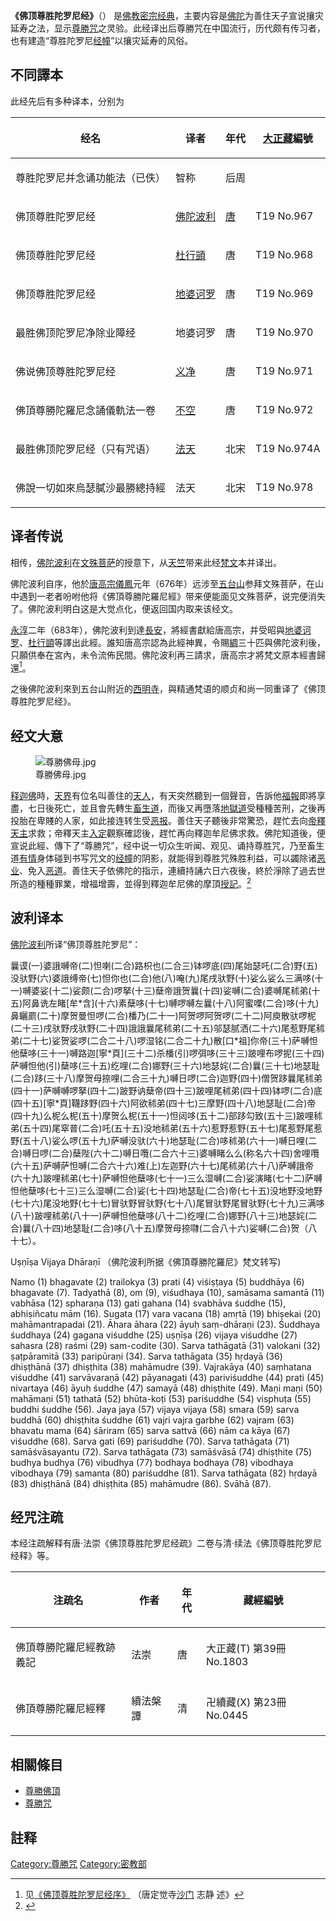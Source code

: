 {{佛教}}
{{汉传密宗}}
'''《佛顶尊胜陀罗尼经》'''（{{IAST|Uṣṇīṣa vijaya dhāraṇī sūtra}}） 是[[佛教|佛教]][[密宗|密宗]][[佛经|经典]]，主要内容是[[佛陀|佛陀]]为善住天子宣说攘灾延寿之法，显示[[尊勝咒|尊勝咒]]之灵验。此经译出后尊勝咒在中国流行，历代颇有传习者，也有建造“尊胜陀罗尼[[经幢|经幢]]”以攘灾延寿的风俗。

== 不同譯本 ==
此经先后有多种译本，分别为
{|class="wikitable" border="10"
|-
! 经名 !! 译者 !! 年代 || [[大正藏|大正藏]]編號
|-
| 尊胜陀罗尼并念诵功能法（已佚） ||智称||后周||
|-
| 佛顶尊胜陀罗尼经||[[佛陀波利|佛陀波利]]||[[唐朝|唐]]||T19 No.967
|-
| 佛顶尊胜陀罗尼经||[[杜行顗|杜行顗]]||唐||T19 No.968
|-
| 佛顶尊胜陀罗尼经||[[地婆诃罗|地婆诃罗]]||唐||T19 No.969
|-
| 最胜佛顶陀罗尼净除业障经||地婆诃罗||唐||T19 No.970
|-
| 佛说佛顶尊胜陀罗尼经||[[义净|义净]]||唐||T19 No.971
|-
|佛頂尊勝陀羅尼念誦儀軌法一卷||[[不空|不空]]||唐||T19 No.972
|-
| 最胜佛顶陀罗尼经（只有咒语）||[[法天|法天]]||北宋||T19 No.974A
|-
| 佛說一切如來烏瑟膩沙最勝總持經||法天||北宋||T19 No.978
|}

== 译者传说 ==

相传，[[佛陀波利|佛陀波利]]在[[文殊菩萨|文殊菩萨]]的授意下，从[[天竺|天竺]]带来此经[[梵文|梵文]]本并译出。

佛陀波利自序，他於[[唐高宗|唐高宗]][[儀鳳|儀鳳]]元年（676年）远涉至[[五台山|五台山]]参拜文殊菩萨，在山中遇到一老者吩咐他将《佛頂尊勝陀羅尼經》带来便能面见文殊菩萨，说完便消失了。佛陀波利明白这是大觉点化，便返回国内取来该经文。

[[永淳|永淳]]二年（683年），佛陀波利到達[[長安|長安]]，將經書獻給唐高宗，并受昭與[[地婆诃罗|地婆诃罗]]、[[杜行顗|杜行顗]]等譯出此經。誰知唐高宗認為此經神異，令賜[[綢|綢]]三十匹與佛陀波利後，只願供奉在宮內，未令流佈民間。佛陀波利再三請求，唐高宗才將梵文原本經書歸還<ref>见[http://tripitaka.cbeta.org/T19n0967_001 《佛顶尊胜陀罗尼经序》] {{Wayback|url=http://tripitaka.cbeta.org/T19n0967_001 |date=20200809094032 }}（唐定觉寺[[沙门|沙门]] 志静 述》</ref>。

之後佛陀波利來到五台山附近的[[西明寺_(西安)|西明寺]]，與精通梵语的顺贞和尚一同重译了《佛顶尊胜陀罗尼经》。

== 经文大意 ==
[[File:尊勝佛母.jpg|thumb]]

[[释迦佛|释迦佛]]時，[[天_(佛教)|天界]]有位名叫善住的[[天人_(佛教)|天人]]，有天突然聽到一個聲音，告訴他[[福報|福報]]即將享盡，七日後死亡，並且會先轉生[[畜生道|畜生道]]，而後又再墮落[[地獄道|地獄道]]受種種苦刑，之後再投胎在卑賤的人家，如此接连转生受[[恶报|恶报]]。善住天子聽後非常驚恐，趕忙去向[[帝釋天|帝釋天主]]求救；帝釋天主[[三昧|入定]]觀察確認後，趕忙再向釋迦牟尼佛求救。佛陀知道後，便宣说此經、傳下了“尊勝咒”，经中说一切众生听闻、观见、诵持尊胜咒，乃至畜生道[[有情|有情]]身体碰到书写咒文的[[经幢|经幢]]的阴影，就能得到尊胜咒殊胜利益，可以蠲除诸[[恶业|恶业]]、免入[[恶道|恶道]]。善住天子依佛陀的指示，連續持誦六日六夜後，終於淨除了過去世所造的種種罪業，增福增壽，並得到釋迦牟尼佛的摩頂[[授記|授記]]。<ref>{{Cite url|url=http://www.pudumaster.org/index.php/meeting-notes/meeting-notes-singapore/348-2011-10-19-6|title=安樂妙寶(七)完結篇-釋普度比丘尼2011.10.19講於新加坡佛教青年弘法團|accessdate=2018-10-22|archive-date=2020-09-18|archive-url=https://web.archive.org/web/20200918210939/http://pudumaster.org/index.php/meeting-notes/meeting-notes-singapore/348-2011-10-19-6|dead-url=no}}</ref>

==波利译本==
[[佛陀波利|佛陀波利]]所译“佛顶尊胜陀罗尼”：

曩谟(一)婆誐嚩帝(二)怛喇(二合)路枳也(二合三)钵啰底(四)尾始瑟吒(二合)野(五)没驮野(六)婆誐缚帝(七)怛你也(二合)他(八)唵(九)尾戌驮野(十)娑么娑么三满哆(十一)嚩婆娑(十二)娑颇(二合)啰拏(十三)蘖帝誐贺曩(十四)娑嚩(二合)婆嚩尾秫弟(十五)阿鼻诜左睹[牟*含](十六)素蘖哆(十七)嚩啰嚩左曩(十八)阿蜜㗚(二合)哆(十九)鼻矖罽(二十)摩贺曼怛啰(二合)橎乃(二十一)阿贺啰阿贺啰(二十二)阿庾散驮啰柅(二十三)戌驮野戌驮野(二十四)誐誐曩尾秫弟(二十五)邬瑟腻洒(二十六)尾惹野尾秫弟(二十七)娑贺娑啰(二合二十八)啰湿铭(二合二十九)散[口*祖]你帝(三十)萨嚩怛他蘖哆(三十一)嚩路迦[寧*頁](三十二)杀橎(引)啰弭哆(三十三)跛哩布啰抳(三十四)萨嚩怛他(引)蘖哆(三十五)纥哩(二合)娜野(三十六)地瑟姹(二合)曩(三十七)地瑟耻(二合)跢(三十八)摩贺母捺哩(二合三十九)嚩日啰(二合)迦野(四十)僧贺跢曩尾秫弟(四十一)萨嚩嚩啰拏(四十二)跛野讷蘖帝(四十三)跛哩尾秫弟(四十四)钵啰(二合)底(四十五)[寧*頁]韈跢野(四十六)阿欲秫弟(四十七)三摩野(四十八)地瑟耻(二合)帝(四十九)么柅么柅(五十)摩贺么柅(五十一)怛闼哆(五十二)部跢勾致(五十三)跛哩秫弟(五十四)尾窣普(二合)吒(五十五)没地秫弟(五十六)惹野惹野(五十七)尾惹野尾惹野(五十八)娑么啰(五十九)萨嚩没驮(六十)地瑟耻(二合)哆秫弟(六十一)嚩日哩(二合)嚩日啰(二合)蘖陛(六十二)嚩日囕(二合六十三)婆嚩睹么么(称名六十四)舍哩囕(六十五)萨嚩萨怛嚩(二合六十六)难(上)左迦野(六十七)尾秫弟(六十八)萨嚩誐帝(六十九)跛哩秫弟(七十)萨嚩怛他蘖哆(七十一)三么湿嚩(二合)娑演睹(七十二)萨嚩怛他蘖哆(七十三)三么湿嚩(二合)娑(七十四)地瑟耻(二合)帝(七十五)没地野没地野(七十六)尾没地野(七十七)冒驮野冒驮野(七十八)尾冒驮野尾冒驮野(七十九)三满哆(八十)跛哩秫弟(八十一)萨嚩怛他蘖哆(八十二)纥哩(二合)娜野(八十三)地瑟姹(二合)曩(八十四)地瑟耻(二合)哆(八十五)摩贺母捺㘑(二合八十六)娑嚩(二合)贺（八十七）。

Uṣṇīṣa Vijaya Dhāraṇī （佛陀波利所据《佛頂尊勝陀羅尼》梵文转写)  

Namo (1) bhagavate (2) trailokya (3) prati (4) viśiṣṭaya (5) buddhāya (6) bhagavate (7). Tadyathā (8), om (9), viśudhaya (10), samāsama samantā (11) vabhāsa (12) spharaṇa (13) gati gahana (14) svabhāva śuddhe (15), abhiṣiñcatu mām (16). Sugata (17) vara vacana (18) amṛtā (19) bhiṣekai (20) mahāmantrapadai (21).  Āhara āhara (22) āyuḥ saṃ-dhāraṇi (23). Śuddhaya śuddhaya (24) gagana viśuddhe (25) uṣṇīṣa (26) vijaya viśuddhe (27) sahasra (28) raśmi (29) sam-codite (30). Sarva tathāgatā (31) valokani (32) ṣaṭpāramitā (33) paripūraṇi (34). Sarva tathāgata (35) hṛdayā (36) dhiṣṭhānā (37) dhiṣṭhita (38) mahāmudre (39). Vajrakāya (40) saṃhatana viśuddhe (41) sarvāvaraṇā (42) pāyanagati (43) pariviśuddhe (44) prati (45) nivartaya (46) āyuḥ śuddhe (47) samayā (48) dhiṣṭhite (49). Maṇi maṇi (50) mahāmaṇi (51) tathatā (52) bhūta-koṭi (53) pariśuddhe (54) visphuṭa (55) buddhi śuddhe (56). Jaya jaya (57) vijaya vijaya (58) smara (59)  sarva buddhā (60) dhiṣṭhita śuddhe (61) vajri vajra garbhe (62) vajram (63) bhavatu  mama (64) śāriram (65) sarva sattvā (66) nām ca kāya (67) viśuddhe (68). Sarva gati (69) pariśuddhe (70). Sarva tathāgata (71) samāśvāsayantu (72). Sarva tathāgata (73) samāśvāsā (74) dhiṣṭhite (75) budhya budhya (76) vibudhya (77) bodhaya bodhaya (78) vibodhaya vibodhaya (79) samanta (80) pariśuddhe (81). Sarva tathāgata (82) hṛdayā (83) dhiṣṭhānā (84) dhiṣṭhita (85) mahāmudre (86). Svāhā (87). 

== 经咒注疏 ==
本经注疏解释有唐·法崇《佛顶尊胜陀罗尼经疏》二卷与清·续法《佛顶尊胜陀罗尼经释》等。
{|class="wikitable" border="10"
|-
! 注疏名 !! 作者 !! 年代 || 藏經編號
|-
| 佛頂尊勝陀羅尼經教跡義記 || 法崇 || 唐 || 大正藏(T) 第39冊 No.1803
|-
| 佛頂尊勝陀羅尼經釋 || 續法槃譚 || 清 || 卍續藏(X) 第23冊 No.0445
|}

== 相關條目 ==
* [[尊勝佛頂|尊勝佛頂]]
* [[尊勝咒|尊勝咒]]

== 註释 ==
{{Reflist}}

{{China-buddhism-book-mijiao}}
{{密宗}}

[[Category:尊勝咒|Category:尊勝咒]]
[[Category:密教部|Category:密教部]]